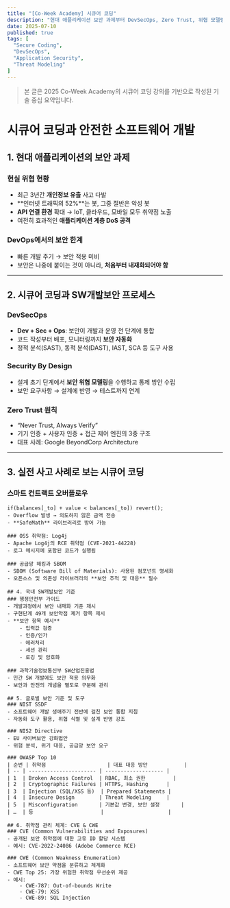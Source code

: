 ```yaml
---
title: "[Co-Week Academy] 시큐어 코딩"
description: "현대 애플리케이션 보안 과제부터 DevSecOps, Zero Trust, 위협 모델링, 실전 사고 사례 정리"
date: 2025-07-10
published: true
tags: [
  "Secure Coding",
  "DevSecOps",
  "Application Security",
  "Threat Modeling"
]
---
```


> 본 글은 2025 Co-Week Academy의 시큐어 코딩 강의를 기반으로 작성된 기술 중심 요약입니다.

# 시큐어 코딩과 안전한 소프트웨어 개발

## 1. 현대 애플리케이션의 보안 과제

### 현실 위협 현황
- 최근 3년간 **개인정보 유출** 사고 다발
- **인터넷 트래픽의 52%**는 봇, 그중 절반은 악성 봇
- **API 연결 환경** 확대 → IoT, 클라우드, 모바일 모두 취약점 노출
- 여전히 효과적인 **애플리케이션 계층 DoS 공격**

### DevOps에서의 보안 한계
- 빠른 개발 주기 → 보안 적용 미비
- 보안은 나중에 붙이는 것이 아니라, **처음부터 내재화되어야 함**

---

## 2. 시큐어 코딩과 SW개발보안 프로세스

### DevSecOps
- **Dev + Sec + Ops**: 보안이 개발과 운영 전 단계에 통합
- 코드 작성부터 배포, 모니터링까지 **보안 자동화**
- 정적 분석(SAST), 동적 분석(DAST), IAST, SCA 등 도구 사용

### Security By Design
- 설계 초기 단계에서 **보안 위협 모델링**을 수행하고 통제 방안 수립
- 보안 요구사항 → 설계에 반영 → 테스트까지 연계

### Zero Trust 원칙
- “Never Trust, Always Verify”
- 기기 인증 + 사용자 인증 + 접근 제어 엔진의 3중 구조
- 대표 사례: Google BeyondCorp Architecture

---

## 3. 실전 사고 사례로 보는 시큐어 코딩

### 스마트 컨트랙트 오버플로우
```solidity
if(balances[_to] + value < balances[_to]) revert();
- Overflow 발생 → 의도하지 않은 금액 전송
- **SafeMath** 라이브러리로 방어 가능

### OSS 취약점: Log4j
- Apache Log4j의 RCE 취약점 (CVE-2021-44228)
- 로그 메시지에 포함된 코드가 실행됨

### 공급망 해킹과 SBOM
- SBOM (Software Bill of Materials): 사용된 컴포넌트 명세화
- 오픈소스 및 의존성 라이브러리의 **보안 추적 및 대응** 필수

## 4. 국내 SW개발보안 기준
### 행정안전부 가이드
- 개발과정에서 보안 내재화 기준 제시
- 구현단계 49개 보안약점 제거 항목 제시
- **보안 항목 예시**
    - 입력값 검증
    - 인증/인가
    - 에러처리
    - 세션 관리
    - 로깅 및 암호화

### 과학기술정보통신부 SW산업진흥법
- 민간 SW 개발에도 보안 적용 의무화
- 보안과 안전의 개념을 별도로 구분해 관리

## 5. 글로벌 보안 기준 및 도구
### NIST SSDF
- 소프트웨어 개발 생애주기 전반에 걸친 보안 통합 지침
- 자동화 도구 활용, 위협 식별 및 설계 반영 강조

### NIS2 Directive
- EU 사이버보안 강화법안
- 위험 분석, 위기 대응, 공급망 보안 요구

### OWASP Top 10
| 순번 | 취약점                    | 대표 대응 방안            |
| -- | ---------------------- | ------------------- |
| 1  | Broken Access Control  | RBAC, 최소 권한         |
| 2  | Cryptographic Failures | HTTPS, Hashing      |
| 3  | Injection (SQL/XSS 등)  | Prepared Statements |
| 4  | Insecure Design        | Threat Modeling     |
| 5  | Misconfiguration       | 기본값 변경, 보안 설정       |
| …  | 등                      |                     |

## 6. 취약점 관리 체계: CVE & CWE
### CVE (Common Vulnerabilities and Exposures)
- 공개된 보안 취약점에 대한 고유 ID 할당 시스템
- 예시: CVE-2022-24086 (Adobe Commerce RCE)

### CWE (Common Weakness Enumeration)
- 소프트웨어 보안 약점을 분류하고 체계화
- CWE Top 25: 가장 위험한 취약점 우선순위 제공
- 예시:
    - CWE-787: Out-of-bounds Write
    - CWE-79: XSS
    - CWE-89: SQL Injection